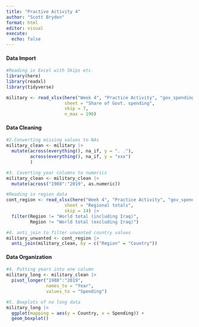 ```yaml
---
title: "Practive Activity 4"
author: "Scott Brydon"
format: html
editor: visual
execute:
  echo: false
---
```


#### Data Import

```r
#Reading in Excel with Skips etc.
library(here)
library(readxl) 
library(tidyverse)

military <- read_xlsx(here("Week 4", "Practice Activity", "gov_spending_per_capita.xlsx"), 
                      sheet = "Share of Govt. spending", 
                      skip = 7, 
                      n_max = 190)
```

#### Data Cleaning

```r
#2.Converting missing values to NAs
military_clean <- military |> 
  mutate(across(everything(), na_if, y = ". ."),
         across(everything(), na_if, y = "xxx")
         )
```

```r
#3. Coverting year columns to numerics
military_clean <- military_clean |> 
  mutate(across("1988":"2019", as.numeric))
```

```r
#Reading in region data
cont_region <- read_xlsx(here("Week 4", "Practice Activity", "gov_spending_per_capita.xlsx"), 
                      sheet = "Regional totals", 
                      skip = 14) |> 
  filter(Region != "World total (including Iraq)", 
         Region != "World total (excluding Iraq)")
```

```r
#4. anti_join to filter unwanted country values
military_unwanted <- cont_region |> 
  anti_join(military_clean, by = c("Region" = "Country"))
```

#### Data Organization

```r
#4. Putting years into one column
military_long <- military_clean |> 
  pivot_longer("1988":"2019",
               names_to = "Year",
               values_to = "Spending")
```

```r
#5. Boxplots of no long data
military_long |> 
  ggplot(mapping = aes(y = Country, x = Spending)) +
  geom_boxplot()
```
